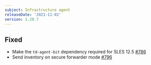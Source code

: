```yaml
---
subject: Infrastructure agent
releaseDate: '2021-11-02'
version: 1.20.7
---
```


## Fixed
* Make the `td-agent-bit` dependency required for SLES 12.5 [#786](https://github.com/newrelic/infrastructure-agent/pull/786)
* Send inventory on secure forwarder mode [#796](https://github.com/newrelic/infrastructure-agent/pull/796)
